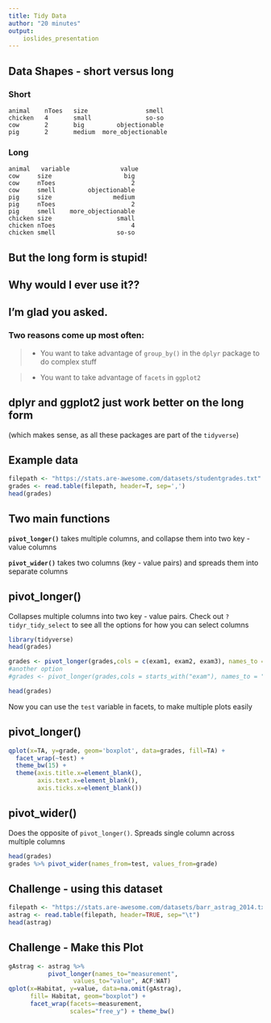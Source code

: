 ```yaml
---
title: Tidy Data
author: "20 minutes"
output:
    ioslides_presentation
---
```


## Data Shapes - short versus long {.smaller}

### Short

```
animal    nToes   size                smell
chicken   4       small               so-so
cow       2       big         objectionable
pig       2       medium  more_objectionable
```
### Long

```
animal   variable              value
cow     size                	big
cow    	nToes                     2
cow    	smell         objectionable
pig     size                 medium
pig    	nToes                     2
pig    	smell    more_objectionable
chicken size                  small
chicken nToes                     4
chicken smell                 so-so
```

## But the long form is stupid! {.build}

<h2>Why would I ever use it??</h2>

## I'm glad you asked. {.build}

### Two reasons come up most often:

> * You want to take advantage of `group_by()` in the `dplyr` package to do complex stuff

> * You want to take advantage of `facets` in `ggplot2`

## dplyr and ggplot2 just work better on the long form 

(which makes sense, as all these packages are part of the `tidyverse`)

## Example data {.smaller}

```r
filepath <- "https://stats.are-awesome.com/datasets/studentgrades.txt"
grades <- read.table(filepath, header=T, sep=',')
head(grades)
```

## Two main functions {.build}

**`pivot_longer()`**  takes multiple columns, and collapse them into two key - value columns 

**`pivot_wider()`**  takes two columns (key - value pairs) and spreads them into separate columns

## pivot_longer() {.smaller}

Collapses multiple columns into two key - value pairs. Check out `?tidyr_tidy_select` to see all the options for how you can select columns


```r
library(tidyverse)
head(grades)

grades <- pivot_longer(grades,cols = c(exam1, exam2, exam3), names_to = "test", values_to="grade")
#another option
#grades <- pivot_longer(grades,cols = starts_with("exam"), names_to = "test", values_to="grade")

head(grades)

```

Now you can use the `test` variable in facets, to make multiple plots easily

## pivot_longer() {.smaller}

```r
qplot(x=TA, y=grade, geom='boxplot', data=grades, fill=TA) + 
  facet_wrap(~test) + 
  theme_bw(15) + 
  theme(axis.title.x=element_blank(),
        axis.text.x=element_blank(),
        axis.ticks.x=element_blank())
```


## pivot_wider() {.smaller}

Does the opposite of `pivot_longer()`. Spreads single column across multiple columns

```r
head(grades)
grades %>% pivot_wider(names_from=test, values_from=grade)
```

## Challenge -  using this dataset {.smaller}

```r
filepath <- "https://stats.are-awesome.com/datasets/barr_astrag_2014.txt"
astrag <- read.table(filepath, header=TRUE, sep="\t")
head(astrag)
```

## Challenge - Make this Plot {.smaller}

```r
gAstrag <- astrag %>% 
           pivot_longer(names_to="measurement", 
                  values_to="value", ACF:WAT)
qplot(x=Habitat, y=value, data=na.omit(gAstrag), 
      fill= Habitat, geom="boxplot") + 
      facet_wrap(facets=~measurement, 
                 scales="free_y") + theme_bw()
```